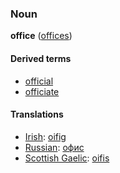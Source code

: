 ===Noun===
'''office''' ([[offices]])

====Derived terms====
*[[official]]
*[[officiate]]

====Translations====
*[[Irish]]: [[oifig]]
*[[Russian]]: [[офис]]
*[[Scottish Gaelic]]: [[oifis]]